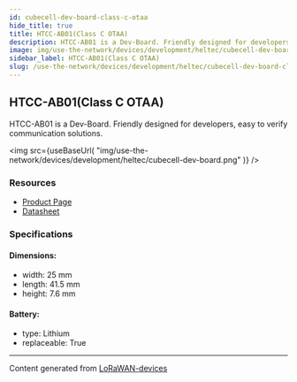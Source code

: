 ```yaml
---
id: cubecell-dev-board-class-c-otaa
hide_title: true
title: HTCC-AB01(Class C OTAA)
description: HTCC-AB01 is a Dev-Board. Friendly designed for developers, easy to verify communication solutions.
image: img/use-the-network/devices/development/heltec/cubecell-dev-board.png
sidebar_label: HTCC-AB01(Class C OTAA)
slug: /use-the-network/devices/development/heltec/cubecell-dev-board-class-c-otaa
---
```



## HTCC-AB01(Class C OTAA)

HTCC-AB01 is a Dev-Board. Friendly designed for developers, easy to verify communication solutions.

<img
src={useBaseUrl(
"img/use-the-network/devices/development/heltec/cubecell-dev-board.png"
)}
/>

### Resources

- [Product Page](https://heltec.org/project/htcc-ab01/)
- [Datasheet](https://heltec.org/project/htcc-ab01/#1552557147424-7f1ec-5c652144-e1d6)

### Specifications

#### Dimensions:
- width: 25 mm
- length: 41.5 mm
- height: 7.6 mm
#### Battery: 
- type: Lithium
- replaceable: True



---
Content generated from [LoRaWAN-devices](https://github.com/TheThingsNetwork/lorawan-devices)
